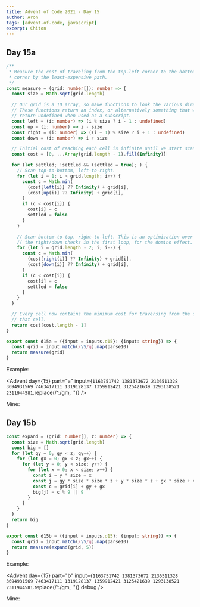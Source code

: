 ```yaml
---
title: Advent of Code 2021 - Day 15
author: Aron
tags: [advent-of-code, javascript]
excerpt: Chiton
---
```


## Day 15a

```typescript
/**
 * Measure the cost of traveling from the top-left corner to the bottom-right
 * corner by the least-expensive path.
 */
const measure = (grid: number[]): number => {
  const size = Math.sqrt(grid.length)

  // Our grid is a 1D array, so make functions to look the various directions.
  // These functions return an index, or alternatively something that will
  // return undefined when used as a subscript.
  const left = (i: number) => (i % size ? i - 1 : undefined)
  const up = (i: number) => i - size
  const right = (i: number) => ((i + 1) % size ? i + 1 : undefined)
  const down = (i: number) => i + size

  // Initial cost of reaching each cell is infinite until we start scanning.
  const cost = [0, ...Array(grid.length - 1).fill(Infinity)]

  for (let settled; !settled && (settled = true); ) {
    // Scan top-to-bottom, left-to-right.
    for (let i = 1; i < grid.length; i++) {
      const c = Math.min(
        (cost[left(i)] ?? Infinity) + grid[i],
        (cost[up(i)] ?? Infinity) + grid[i],
      )
      if (c < cost[i]) {
        cost[i] = c
        settled = false
      }
    }

    // Scan bottom-to-top, right-to-left. This is an optimization over putting
    // the right/down checks in the first loop, for the domino effect.
    for (let i = grid.length - 2; i; i--) {
      const c = Math.min(
        (cost[right(i)] ?? Infinity) + grid[i],
        (cost[down(i)] ?? Infinity) + grid[i],
      )
      if (c < cost[i]) {
        cost[i] = c
        settled = false
      }
    }
  }

  // Every cell now contains the minimum cost for traversing from the start to
  // that cell.
  return cost[cost.length - 1]
}

export const d15a = ({input = inputs.d15}: {input: string}) => {
  const grid = input.match(/\S/g).map(parse10)
  return measure(grid)
}
```

Example:

<Advent day={15} part="a" input={`
1163751742
1381373672
2136511328
3694931569
7463417111
1319128137
1359912421
3125421639
1293138521
2311944581
`.replace(/^\./gm, '')} />

Mine:

<Advent day={15} part="a" />

## Day 15b

```typescript
const expand = (grid: number[], z: number) => {
  const size = Math.sqrt(grid.length)
  const big = []
  for (let gy = 0; gy < z; gy++) {
    for (let gx = 0; gx < z; gx++) {
      for (let y = 0; y < size; y++) {
        for (let x = 0; x < size; x++) {
          const i = y * size + x
          const j = gy * size * size * z + y * size * z + gx * size + x
          const c = grid[i] + gy + gx
          big[j] = c % 9 || 9
        }
      }
    }
  }
  return big
}

export const d15b = ({input = inputs.d15}: {input: string}) => {
  const grid = input.match(/\S/g).map(parse10)
  return measure(expand(grid, 5))
}
```

Example:

<Advent day={15} part="b" input={`
1163751742
1381373672
2136511328
3694931569
7463417111
1319128137
1359912421
3125421639
1293138521
2311944581
`.replace(/^\./gm, '')} debug />

Mine:

<Advent day={15} part="b" debug />

